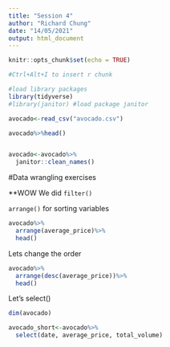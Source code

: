 ```yaml
---
title: "Session 4"
author: "Richard Chung"
date: "14/05/2021"
output: html_document
---
```


```r
knitr::opts_chunk$set(echo = TRUE)
```

```r
#Ctrl+Alt+I to insert r chunk

#load library packages
library(tidyverse)
#library(janitor) #load package janitor

avocado<-read_csv("avocado.csv")

avocado%>%head()


avocado<-avocado%>%
  janitor::clean_names()
```

#Data wrangling exercises

**WOW
We did `filter()`

`arrange()` for sorting variables

```r
avocado%>%
  arrange(average_price)%>%
  head()
```

Lets change the order

```r
avocado%>%
  arrange(desc(average_price))%>%
  head()
```

Let's select()
```r
dim(avocado)

avocado_short<-avocado%>%
  select(date, average_price, total_volume)

```

